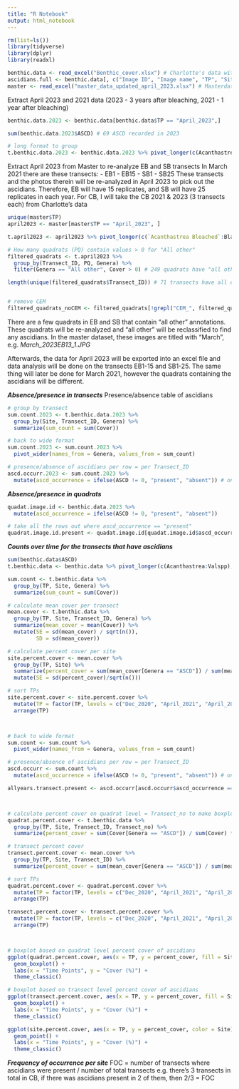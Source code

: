 ```yaml
---
title: "R Notebook"
output: html_notebook
---
```



```r
rm(list=ls())
library(tidyverse)
library(dplyr)
library(readxl)
```

```r
benthic.data <- read_excel("Benthic_cover.xlsx") # Charlotte's data with CB sites that I will use
ascidians.full <- benthic.data[, c("Image ID", "Image name", "TP", "Site", "Transect_ID", "Transect_no", "ASCD")]
master <- read_excel("master_data_updated_april_2023.xlsx") # Masterdata with all the replicated transects
```

Extract April 2023 and 2021 data (2023 - 3 years after bleaching, 2021 - 1 year after bleaching)
```r
benthic.data.2023 <- benthic.data[benthic.data$TP == "April_2023",]

sum(benthic.data.2023$ASCD) # 69 ASCD recorded in 2023

# long format to group
t.benthic.data.2023 <- benthic.data.2023 %>% pivot_longer(c(Acanthastrea:Valspp), names_to = "Genera", values_to = "Cover")

```

Extract April 2023 from Master to re-analyze EB and SB transects
In March 2021 there are these transects:
- EB1 - EB15
- SB1 - SB25
These transects and the photos therein will be re-analyzed in April 2023 to pick out the ascidians.
Therefore, EB will have 15 replicates, and SB will have 25 replicates in each year.
For CB, I will take the CB 2021 & 2023 (3 transects each) from Charlotte's data
```r
unique(master$TP)
april2023 <- master[master$TP == "April_2023", ]

t.april2023 <- april2023 %>% pivot_longer(c(`Acanthastrea Bleached`:Black_turf), names_to = "Genera", values_to = "Cover")

# How many quadrats (PQ) contain values > 0 for "All other"
filtered_quadrats <- t.april2023 %>%
  group_by(Transect_ID, PQ, Genera) %>%
  filter(Genera == "All other", Cover > 0) # 249 quadrats have "all other" annotations

length(unique(filtered_quadrats$Transect_ID)) # 71 transects have all other" annotations


# remove CEM
filtered_quadrats_noCEM <- filtered_quadrats[!grepl("CEM_", filtered_quadrats$Transect_ID), ] # western slaughter still included, but am not re-analyzing these pictures
```
There are a few quadrats in EB and SB that contain "all other" annotations. These quadrats will be re-analyzed and "all other" will be reclassified to find any ascidians. In the master dataset, these images are titled with "March", e.g. *March_2023EB13_1.JPG*

Afterwards, the data for April 2023 will be exported into an excel file and data analysis will be done on the transects EB1-15 and SB1-25. The same thing will later be done for March 2021, however the quadrats containing the ascidians will be different.













***Absence/presence in transects***
Presence/absence table of ascidians
```r
# group by transect
sum.count.2023 <- t.benthic.data.2023 %>%
  group_by(Site, Transect_ID, Genera) %>%
  summarize(sum_count = sum(Cover))

# back to wide format
sum.count.2023 <- sum.count.2023 %>%
  pivot_wider(names_from = Genera, values_from = sum_count)

# presence/absence of ascidians per row = per Transect_ID
ascd.occurr.2023 <- sum.count.2023 %>%
  mutate(ascd_occurrence = ifelse(ASCD != 0, "present", "absent")) # only present on CB02 and CB03
```

***Absence/presence in quadrats***
```r
quadat.image.id <- benthic.data.2023 %>%
  mutate(ascd_occurrence = ifelse(ASCD != 0, "present", "absent"))

# take all the rows out where ascd_occurrence == "present"
quadrat.image.id.present <- quadat.image.id[quadat.image.id$ascd_occurrence == "present",] # 8 quadrats
```

***Counts over time for the transects that have ascidians***
```r
sum(benthic.data$ASCD)
t.benthic.data <- benthic.data %>% pivot_longer(c(Acanthastrea:Valspp), names_to = "Genera", values_to = "Cover")

sum.count <- t.benthic.data %>%
  group_by(TP, Site, Genera) %>%
  summarize(sum_count = sum(Cover))

# calculate mean cover per transect
mean.cover <- t.benthic.data %>%
  group_by(TP, Site, Transect_ID, Genera) %>%
  summarize(mean_cover = mean(Cover)) %>%
  mutate(SE = sd(mean_cover) / sqrt(n()),
         SD = sd(mean_cover))

# calculate percent cover per site
site.percent.cover <- mean.cover %>%
  group_by(TP, Site) %>%
  summarize(percent_cover = sum(mean_cover[Genera == "ASCD"]) / sum(mean_cover) * 100, .groups = "drop") %>%
  mutate(SE = sd(percent_cover)/sqrt(n()))

# sort TPs
site.percent.cover <- site.percent.cover %>%
  mutate(TP = factor(TP, levels = c("Dec_2020", "April_2021", "April_2022", "Sept_2022", "Dec_2022",  "April_2023"))) %>%
  arrange(TP)



# back to wide format
sum.count <- sum.count %>%
  pivot_wider(names_from = Genera, values_from = sum_count)

# presence/absence of ascidians per row = per Transect_ID
ascd.occurr <- sum.count %>%
  mutate(ascd_occurrence = ifelse(ASCD != 0, "present", "absent")) # only present on CB02 and CB03

allyears.transect.present <- ascd.occurr[ascd.occurr$ascd_occurrence == "present",]



# calculate percent cover on quadrat level = Transect_no to make boxplots
quadrat.percent.cover <- t.benthic.data %>%
  group_by(TP, Site, Transect_ID, Transect_no) %>%
  summarize(percent_cover = sum(Cover[Genera == "ASCD"]) / sum(Cover) * 100, .groups = "drop")

# transect percent cover
transect.percent.cover <- mean.cover %>%
  group_by(TP, Site, Transect_ID) %>%
  summarize(percent_cover = sum(mean_cover[Genera == "ASCD"]) / sum(mean_cover) * 100, .groups = "drop")

# sort TPs
quadrat.percent.cover <- quadrat.percent.cover %>%
  mutate(TP = factor(TP, levels = c("Dec_2020", "April_2021", "April_2022", "Sept_2022", "Dec_2022",  "April_2023"))) %>%
  arrange(TP)

transect.percent.cover <- transect.percent.cover %>%
  mutate(TP = factor(TP, levels = c("Dec_2020", "April_2021", "April_2022", "Sept_2022", "Dec_2022",  "April_2023"))) %>%
  arrange(TP)



# boxplot based on quadrat level percent cover of ascidians
ggplot(quadrat.percent.cover, aes(x = TP, y = percent_cover, fill = Site)) +
  geom_boxplot() +
  labs(x = "Time Points", y = "Cover (%)") +
  theme_classic()

# boxplot based on transect level percent cover of ascidians
ggplot(transect.percent.cover, aes(x = TP, y = percent_cover, fill = Site)) +
  geom_boxplot() +
  labs(x = "Time Points", y = "Cover (%)") +
  theme_classic()

ggplot(site.percent.cover, aes(x = TP, y = percent_cover, color = Site)) +
  geom_point() +
  labs(x = "Time Points", y = "Cover (%)") +
  theme_classic()
```
***Frequency of occurrence per site***
FOC = number of transects where ascidians were present / number of total transects
e.g. there's 3 transects in total in CB, if there was ascidians present in 2 of them, then 2/3 = FOC

